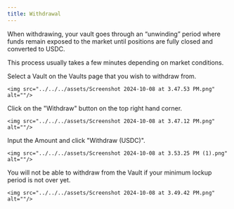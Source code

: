 ```yaml
---
title: Withdrawal
---
```


<Warning>
When withdrawing, your vault goes through an “unwinding” period where funds remain exposed to the market until positions are fully closed and converted to USDC. 

This process usually takes a few minutes depending on market conditions.
</Warning>

<Steps>
  <Step title="Select a Vault">
    Select a Vault on the Vaults page that you wish to withdraw from.

    <img src="../../../assets/Screenshot 2024-10-08 at 3.47.53 PM.png" alt=""/>
  </Step>

  <Step title='Click on "Withdraw"'>
    Click on the "Withdraw" button on the top right hand corner.

    <img src="../../../assets/Screenshot 2024-10-08 at 3.47.12 PM.png" alt=""/>
  </Step>

  <Step title='Enter Amount and Confirm'>
    Input the Amount and click "Withdraw (USDC)".

    <img src="../../../assets/Screenshot 2024-10-08 at 3.53.25 PM (1).png" alt=""/>
  </Step>

  <Step title='Check Lockup Period'>
    You will not be able to withdraw from the Vault if your minimum lockup period is not over yet.

    <img src="../../../assets/Screenshot 2024-10-08 at 3.49.42 PM.png" alt=""/>
  </Step>
</Steps>
